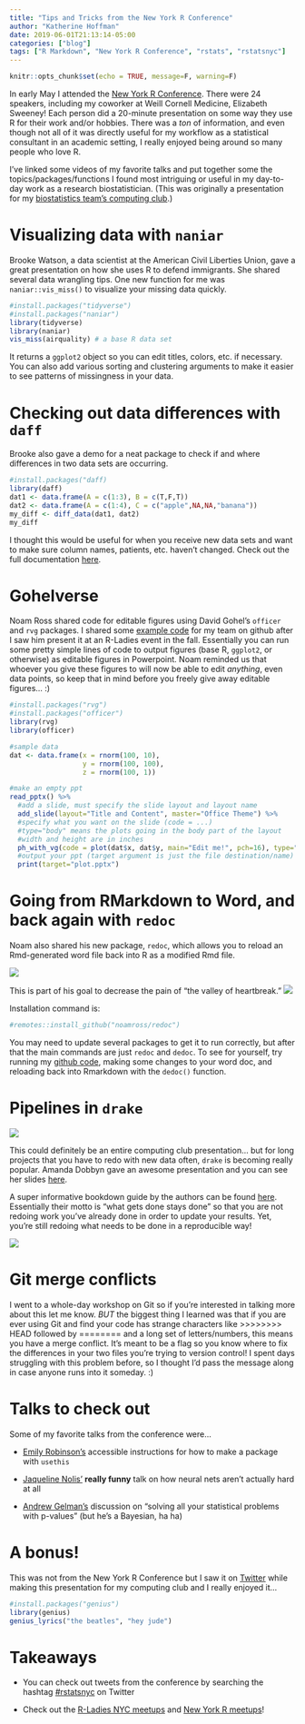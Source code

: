 ```yaml
---
title: "Tips and Tricks from the New York R Conference"
author: "Katherine Hoffman"
date: 2019-06-01T21:13:14-05:00
categories: ["blog"]
tags: ["R Markdown", "New York R Conference", "rstats", "rstatsnyc"]
---
```


```r
knitr::opts_chunk$set(echo = TRUE, message=F, warning=F)
```

In early May I attended the [New York R Conference](https://www.rstats.nyc/). There were 24 speakers, including my coworker at Weill Cornell Medicine, Elizabeth Sweeney! Each person did a 20-minute presentation on some way they use R for their work and/or hobbies. There was a *ton* of information, and even though not all of it was directly useful for my workflow as a statistical consultant in an academic setting, I really enjoyed being around so many people who love R.

I've linked some videos of my favorite talks and put together some the topics/packages/functions I found most intriguing or useful in my day-to-day work as a research biostatistician. (This was originally a presentation for my [biostatistics team's computing club](https://wcm-computing-club.github.io/).)

# Visualizing data with `naniar`

Brooke Watson, a data scientist at the American Civil Liberties Union, gave a great presentation on how she uses R to defend immigrants. She shared several data wrangling tips. One new function for me was `naniar::vis_miss()` to visualize your missing data quickly.

```r
#install.packages("tidyverse")
#install.packages("naniar")
library(tidyverse)
library(naniar)
vis_miss(airquality) # a base R data set
```

It returns a `ggplot2` object so you can edit titles, colors, etc. if necessary. You can also add various sorting and clustering arguments to make it easier to see patterns of missingness in your data.

# Checking out data differences with `daff`

Brooke also gave a demo for a neat package to check if and where differences in two data sets are occurring.

```r
#install.packages("daff)
library(daff)
dat1 <- data.frame(A = c(1:3), B = c(T,F,T))
dat2 <- data.frame(A = c(1:4), C = c("apple",NA,NA,"banana"))
my_diff <- diff_data(dat1, dat2)
my_diff
```

<!-- {{ -->
<!-- <figure src = "diff_screenshot.png" title="A caption" lightbox="true"> -->
<!-- }} -->

I thought this would be useful for when you receive new data sets and want to make sure column names, patients, etc. haven't changed. Check out the full documentation [here](https://github.com/edwindj/daff).

# Gohelverse

Noam Ross shared code for editable figures using David Gohel's `officer` and `rvg` packages. I shared some [example code](https://github.com/hoffmakl/reporting/blob/master/vg.R) for my team on github after I saw him present it at an R-Ladies event in the fall. Essentially you can run some pretty simple lines of code to output figures (base R, `ggplot2`, or otherwise) as editable figures in Powerpoint. Noam reminded us that whoever you give these figures to will now be able to edit *anything*, even data points, so keep that in mind before you freely give away editable figures... :)

```r
#install.packages("rvg")
#install.packages("officer")
library(rvg)
library(officer)

#sample data
dat <- data.frame(x = rnorm(100, 10),
                  y = rnorm(100, 100),
                  z = rnorm(100, 1))

#make an empty ppt
read_pptx() %>% 
  #add a slide, must specify the slide layout and layout name
  add_slide(layout="Title and Content", master="Office Theme") %>%
  #specify what you want on the slide (code = ...)
  #type="body" means the plots going in the body part of the layout
  #width and height are in inches
  ph_with_vg(code = plot(dat$x, dat$y, main="Edit me!", pch=16), type="body", width=6, height=4) %>%
  #output your ppt (target argument is just the file destination/name)
  print(target="plot.pptx")
```

# Going from RMarkdown to Word, and back again with `redoc`

Noam also shared his new package, `redoc`, which allows you to reload an Rmd-generated word file back into R as a modified Rmd file.

![](/img/redoc.png)


This is part of his goal to decrease the pain of "the valley of heartbreak." ![](/img/valleyofheartbreak.jpg)

Installation command is:

```r
#remotes::install_github("noamross/redoc")
```

You may need to update several packages to get it to run correctly, but after that the main commands are just `redoc` and `dedoc`. To see for yourself, try running my [github code](https://github.com/hoffmakl/nyr-conf-comp-club/blob/master/redoc_example.Rmd), making some changes to your word doc, and reloading back into Rmarkdown with the `dedoc()` function.

# Pipelines in `drake`

![](/img/drake.jpg)

This could definitely be an entire computing club presentation... but for long projects that you have to redo with new data often, `drake` is becoming really popular. Amanda Dobbyn gave an awesome presentation and you can see her slides [here](https://aedobbyn.github.io/nyr-2019/#1).

A super informative bookdown guide by the authors can be found [here](https://ropenscilabs.github.io/drake-manual/).
Essentially their motto is "what gets done stays done" so that you are not redoing work you've already done in order to update your results. Yet, you're still redoing what needs to be done in a reproducible way!

![](/img/drake_pipeline.png)

# Git merge conflicts

I went to a whole-day workshop on Git so if you're interested in talking more about this let me know. *BUT* the biggest thing I learned was that if you are ever using Git and find your code has strange characters like >>>>>>>> HEAD followed by ======== and a long set of letters/numbers, this means you have a merge conflict. It's meant to be a flag so you know where to fix the differences in your two files you're trying to version control! I spent days struggling with this problem before, so I thought I'd pass the message along in case anyone runs into it someday. :)

# Talks to check out

Some of my favorite talks from the conference were...

- [Emily Robinson's](https://www.youtube.com/watch?time_continue=4&v=33BzunEXEIE) accessible instructions for how to make a package with `usethis`

- [Jaqueline Nolis'](https://www.youtube.com/embed/g2bQJIth1-I) **really funny** talk on how neural nets aren't actually hard at all

- [Andrew Gelman's](https://www.youtube.com/embed/ZmbrsbYwRWw) discussion on "solving all your statistical problems with p-values" (but he's a Bayesian, ha ha)

# A bonus!

This was not from the New York R Conference but I saw it on [Twitter](https://twitter.com/OppenheimerEvan/status/1132092898760114184) while making this presentation for my computing club and I really enjoyed it...

```r
#install.packages("genius")
library(genius)
genius_lyrics("the beatles", "hey jude")
```

# Takeaways

- You can check out tweets from the conference by searching the hashtag [#rstatsnyc](https://twitter.com/search?q=%23rstatsnyc&src=typed_query) on Twitter

- Check out the [R-Ladies NYC meetups](https://www.meetup.com/rladies-newyork/) and [New York R meetups](https://www.meetup.com/nyhackr/)!

